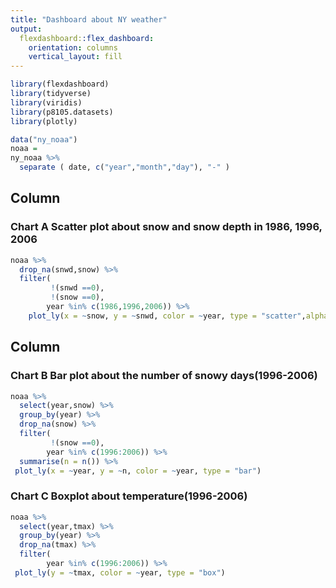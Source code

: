 ```yaml
---
title: "Dashboard about NY weather"
output: 
  flexdashboard::flex_dashboard:
    orientation: columns
    vertical_layout: fill
---
```


```r
library(flexdashboard)
library(tidyverse)
library(viridis)
library(p8105.datasets)
library(plotly)
```

```r
data("ny_noaa")
noaa = 
ny_noaa %>% 
  separate ( date, c("year","month","day"), "-" ) 
```


Column {data-width=650}
-----------------------------------------------------------------------

### Chart A Scatter plot about snow and snow depth in 1986, 1996, 2006

```r
noaa %>% 
  drop_na(snwd,snow) %>% 
  filter(
         !(snwd ==0),
         !(snow ==0),
        year %in% c(1986,1996,2006)) %>% 
    plot_ly(x = ~snow, y = ~snwd, color = ~year, type = "scatter",alpha = .9,size= ~snwd)
```


Column {data-width=350}
-----------------------------------------------------------------------

### Chart B Bar plot about the number of snowy days(1996-2006)

```r
noaa %>% 
  select(year,snow) %>% 
  group_by(year) %>% 
  drop_na(snow) %>% 
  filter(
         !(snow ==0),
        year %in% c(1996:2006)) %>% 
  summarise(n = n()) %>% 
 plot_ly(x = ~year, y = ~n, color = ~year, type = "bar")

```

### Chart C Boxplot about temperature(1996-2006)

```r
noaa %>% 
  select(year,tmax) %>% 
  group_by(year) %>% 
  drop_na(tmax) %>% 
  filter(
        year %in% c(1996:2006)) %>% 
 plot_ly(y = ~tmax, color = ~year, type = "box")

```
